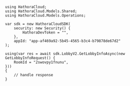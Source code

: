 ```unity GetLobbyInfo.
using HathoraCloud;
using HathoraCloud.Models.Shared;
using HathoraCloud.Models.Operations;

var sdk = new HathoraCloudSDK(
    security: new Security() {
        HathoraDevToken = "",
    },
    appId: "app-af469a92-5b45-4565-b3c4-b79878de67d2"
);

using(var res = await sdk.LobbyV2.GetLobbyInfoAsync(new GetLobbyInfoRequest() {
    RoomId = "2swovpy1fnunu",
}))
{
    // handle response
}
```
